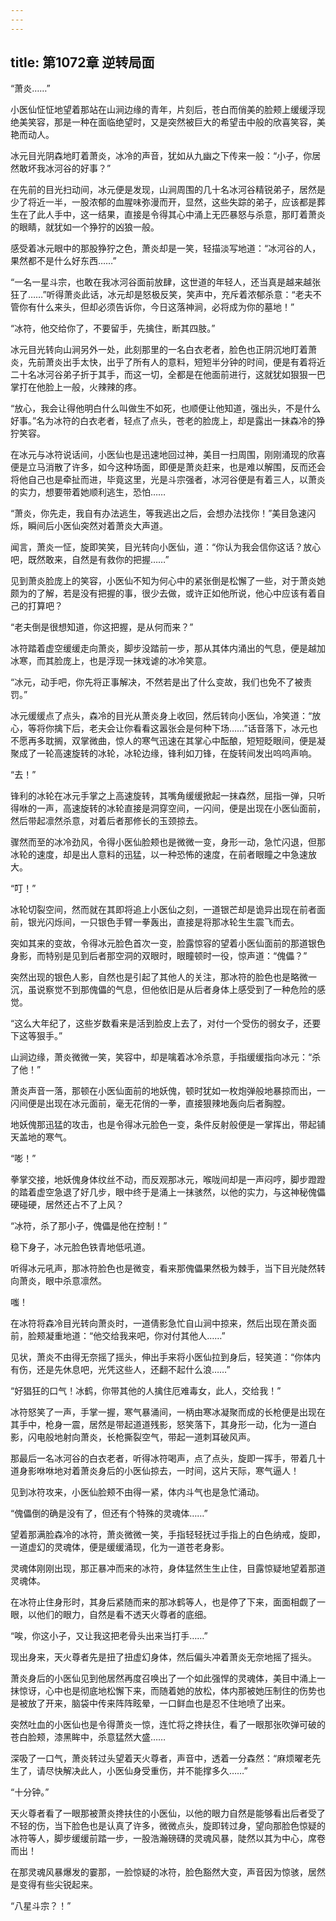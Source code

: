 ```yaml
---
---
---
```

title: 第1072章 逆转局面
---



“萧炎……”

小医仙怔怔地望着那站在山涧边缘的青年，片刻后，苍白而俏美的脸颊上缓缓浮现绝美笑容，那是一种在面临绝望时，又是突然被巨大的希望击中般的欣喜笑容，美艳而动人。

冰元目光阴森地盯着萧炎，冰冷的声音，犹如从九幽之下传来一般：“小子，你居然敢坏我冰河谷的好事？”

在先前的目光扫动间，冰元便是发现，山涧周围的几十名冰河谷精锐弟子，居然是少了将近一半，一股浓郁的血腥味弥漫而开，显然，这些失踪的弟子，应该都是葬生在了此人手中，这一结果，直接是令得其心中涌上无匹暴怒与杀意，那盯着萧炎的眼睛，就犹如一个狰狞的凶狼一般。

感受着冰元眼中的那股狰狞之色，萧炎却是一笑，轻描淡写地道：“冰河谷的人，果然都不是什么好东西……”

“一名一星斗宗，也敢在我冰河谷面前放肆，这世道的年轻人，还当真是越来越张狂了……”听得萧炎此话，冰元却是怒极反笑，笑声中，充斥着浓郁杀意：“老夫不管你有什么来头，但却必须告诉你，今日这落神涧，必将成为你的墓地！”

“冰符，他交给你了，不要留手，先擒住，断其四肢。”

冰元目光转向山涧另外一处，此刻那里的一名白衣老者，脸色也正阴沉地盯着萧炎，先前萧炎出手太快，出乎了所有人的意料，短短半分钟的时间，便是有着将近二十名冰河谷弟子折于其手，而这一切，全都是在他面前进行，这就犹如狠狠一巴掌打在他脸上一般，火辣辣的疼。

“放心，我会让得他明白什么叫做生不如死，也顺便让他知道，强出头，不是什么好事。”名为冰符的白衣老者，轻点了点头，苍老的脸庞上，却是露出一抹森冷的狰狞笑容。

在冰元与冰符说话间，小医仙也是迅速地回过神，美目一扫周围，刚刚涌现的欣喜便是立马消散了许多，如今这种场面，即便是萧炎赶来，也是难以解围，反而还会将他自己也是牵扯而进，毕竟这里，光是斗宗强者，冰河谷便是有着三人，以萧炎的实力，想要带着她顺利逃生，恐怕……

“萧炎，你先走，我自有办法逃生，等我逃出之后，会想办法找你！”美目急速闪烁，瞬间后小医仙突然对着萧炎大声道。

闻言，萧炎一怔，旋即笑笑，目光转向小医仙，道：“你认为我会信你这话？放心吧，既然敢来，自然是有救你的把握……”

见到萧炎脸庞上的笑容，小医仙不知为何心中的紧张倒是松懈了一些，对于萧炎她颇为的了解，若是没有把握的事，很少去做，或许正如他所说，他心中应该有着自己的打算吧？

“老夫倒是很想知道，你这把握，是从何而来？”

冰符踏着虚空缓缓走向萧炎，脚步没踏前一步，那从其体内涌出的气息，便是越加冰寒，而其脸庞上，也是浮现一抹戏谑的冰冷笑意。

“冰元，动手吧，你先将正事解决，不然若是出了什么变故，我们也免不了被责罚。”

冰元缓缓点了点头，森冷的目光从萧炎身上收回，然后转向小医仙，冷笑道：“放心，等将你擒下后，老夫会让你看看这嚣张会是何种下场……”话音落下，冰元也不愿再多耽搁，双掌微曲，惊人的寒气迅速在其掌心中酝酿，短短眨眼间，便是凝聚成了一轮高速旋转的冰轮，冰轮边缘，锋利如刀锋，在旋转间发出呜呜声响。

“去！”

锋利的冰轮在冰元手掌之上高速旋转，其嘴角缓缓掀起一抹森然，屈指一弹，只听得咻的一声，高速旋转的冰轮直接是洞穿空间，一闪间，便是出现在小医仙面前，然后带起凛然杀意，对着后者那修长的玉颈掠去。

骤然而至的冰冷劲风，令得小医仙脸颊也是微微一变，身形一动，急忙闪退，但那冰轮的速度，却是出人意料的迅猛，以一种恐怖的速度，在前者眼瞳之中急速放大。

“叮！”

冰轮切裂空间，然而就在其即将追上小医仙之刻，一道银芒却是诡异出现在前者面前，银光闪烁间，一只银色手臂一拳轰出，直接是将那冰轮生生震飞而去。

突如其来的变故，令得冰元脸色首次一变，脸露惊容的望着小医仙面前的那道银色身影，而特别是见到后者那空洞的双眼时，眼瞳顿时一役，惊声道：“傀儡？”

突然出现的银色人影，自然也是引起了其他人的关注，那冰符的脸色也是略微一沉，虽说察觉不到那傀儡的气息，但他依旧是从后者身体上感受到了一种危险的感觉。

“这么大年纪了，这些岁数看来是活到脸皮上去了，对付一个受伤的弱女子，还要下这等狠手。”

山涧边缘，萧炎微微一笑，笑容中，却是噙着冰冷杀意，手指缓缓指向冰元：“杀了他！”

萧炎声音一落，那顿在小医仙面前的地妖傀，顿时犹如一枚炮弹般地暴掠而出，一闪间便是出现在冰元面前，毫无花俏的一拳，直接狠辣地轰向后者胸膛。

地妖傀那迅猛的攻击，也是令得冰元脸色一变，条件反射般便是一掌挥出，带起铺天盖地的寒气。

“嘭！”

拳掌交接，地妖傀身体纹丝不动，而反观那冰元，喉咙间却是一声闷哼，脚步蹬蹬的踏着虚空急退了好几步，眼中终于是涌上一抹骇然，以他的实力，与这神秘傀儡硬碰硬，居然还占不了上风？

“冰符，杀了那小子，傀儡是他在控制！”

稳下身子，冰元脸色铁青地低吼道。

听得冰元吼声，那冰符脸色也是微变，看来那傀儡果然极为棘手，当下目光陡然转向萧炎，眼中杀意凛然。

嗤！

在冰符将森冷目光转向萧炎时，一道倩影急忙自山涧中掠来，然后出现在萧炎面前，脸颊凝重地道：“他交给我来吧，你对付其他人……”

见状，萧炎不由得无奈摇了摇头，伸出手来将小医仙拉到身后，轻笑道：“你体内有伤，还是先休息吧，光凭这些人，还翻不起什么浪……”

“好猖狂的口气！冰鹤，你带其他的人擒住厄难毒女，此人，交给我！”

冰符怒笑了一声，手掌一握，寒气暴涌间，一柄由寒冰凝聚而成的长枪便是出现在其手中，枪身一震，居然是带起道道残影，怒笑落下，其身形一动，化为一道白影，闪电般地射向萧炎，长枪撕裂空气，带起一道刺耳破风声。

那最后一名冰河谷的白衣老者，听得冰符喝声，点了点头，旋即一挥手，带着几十道身影咻咻地对着萧炎身后的小医仙掠去，一时间，这片天际，寒气逼人！

见到冰符攻来，小医仙脸颊不由得一紧，体内斗气也是急忙涌动。

“傀儡倒的确是没有了，但还有个特殊的灵魂体……”

望着那满脸森冷的冰符，萧炎微微一笑，手指轻轻抚过手指上的白色纳戒，旋即，一道虚幻的灵魂体，便是缓缓涌现，化为一道苍老身影。

灵魂体刚刚出现，那正暴冲而来的冰符，身体猛然生生止住，目露惊疑地望着那道灵魂体。

在冰符止住身形时，其身后紧随而来的那冰鹤等人，也是停了下来，面面相觑了一眼，以他们的眼力，自然是看不透天火尊者的底细。

“唉，你这小子，又让我这把老骨头出来当打手……”

现出身来，天火尊者先是扭了扭虚幻身体，然后偏头冲着萧炎无奈地摇了摇头。

萧炎身后的小医仙见到他居然再度召唤出了一个如此强悍的灵魂体，美目中涌上一抹惊讶，心中也是彻底地松懈下来，而随着她的放松，体内那被她压制住的伤势也是被放了开来，脑袋中传来阵阵眩晕，一口鲜血也是忍不住地喷了出来。

突然吐血的小医仙也是令得萧炎一惊，连忙将之搀扶住，看了一眼那张吹弹可破的苍白脸颊，漆黑眸中，杀意猛然大盛……

深吸了一口气，萧炎转过头望着天火尊者，声音中，透着一分森然：“麻烦曜老先生了，请尽快解决此人，小医仙身受重伤，并不能撑多久……”

“十分钟。”

天火尊者看了一眼那被萧炎搀扶住的小医仙，以他的眼力自然是能够看出后者受了不轻的伤，当下脸色也是认真了许多，微微点头，旋即转过身，望向那脸色惊疑的冰符等人，脚步缓缓前踏一步，一股浩瀚磅礴的灵魂风暴，陡然以其为中心，席卷而出！

在那灵魂风暴爆发的霎那，一脸惊疑的冰符，脸色豁然大变，声音因为惊骇，居然是变得有些尖锐起来。

“八星斗宗？！”